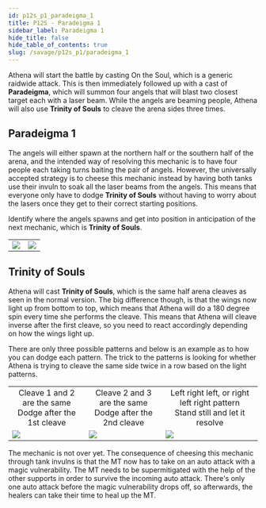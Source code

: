 ```yaml
---
id: p12s_p1_paradeigma_1
title: P12S - Paradeigma 1
sidebar_label: Paradeigma 1
hide_title: false
hide_table_of_contents: true
slug: /savage/p12s_p1/paradeigma_1
---
```



Athena will start the battle by casting <Raidwide>On the Soul</Raidwide>, which is a generic raidwide attack. This is then immediately followed up with a cast of <strong>Paradeigma</strong>, which will summon four angels that will blast two closest target each with a laser beam. While the angels are beaming people, Athena will also use <strong>Trinity of Souls</strong> to cleave the arena sides three times.

## Paradeigma 1
The angels will either spawn at the northern half or the southern half of the arena, and the intended way of resolving this mechanic is to have four people each taking turns baiting the pair of angels. However, the universally accepted strategy is to cheese this mechanic instead by having both tanks use their invuln to soak all the laser beams from the angels. This means that everyone only have to dodge <strong>Trinity of Souls</strong> without having to worry about the lasers once they get to their correct starting positions.

Identify where the angels spawns and get into position in anticipation of the next mechanic, which is <strong>Trinity of Souls</strong>.

<table>
    <tr>
        <td><img src={paradeigma1_north} /></td>
        <td><img src={paradeigma1_south} /></td>
    </tr>
</table>

## Trinity of Souls

Athena will cast <strong>Trinity of Souls</strong>, which is the same half arena cleaves as seen in the normal version. The big difference though, is that the wings now light up from bottom to top, which means that Athena will do a 180 degree spin every time she performs the cleave. This means that Athena will cleave inverse after the first cleave, so you need to react accordingly depending on how the wings light up.

There are only three possible patterns and below is an example as to how you can dodge each pattern. The trick to the patterns is looking for whether Athena is trying to cleave the same side twice in a row based on the light patterns.

<table>
    <tr>
        <td><center>Cleave 1 and 2 are the same<br />Dodge after the 1st cleave</center></td>
        <td><center>Cleave 2 and 3 are the same<br />Dodge after the 2nd cleave</center></td>
        <td><center>Left right left, or right left right pattern<br />Stand still and let it resolve</center></td>
    </tr>
    <tr>
        <td><img src={trinity_of_souls_inverse1} /></td>
        <td><img src={trinity_of_souls_inverse2} /></td>
        <td><img src={trinity_of_souls_inverse3} /></td>
    </tr>
</table>

The mechanic is not over yet. The consequence of cheesing this mechanic through tank invulns is that the MT now has to take on an auto attack with a magic vulnerability. The MT needs to be supermitigated with the help of the other supports in order to survive the incoming auto attack. There's only one auto attack before the magic vulnerability drops off, so afterwards, the healers can take their time to heal up the MT.